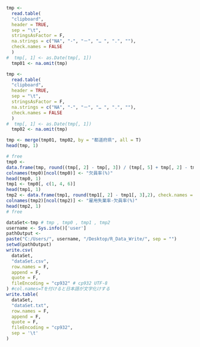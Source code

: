 ```r
tmp <-
  read.table(
  "clipboard",
  header = TRUE,
  sep = "\t",
  stringsAsFactor = F,
  na.strings = c("NA", "-", "－", "… ", ".", ""),
  check.names = FALSE
  )
#  tmp[, 1] <- as.Date(tmp[, 1])
  tmp01 <- na.omit(tmp)
```

```r
tmp <-
  read.table(
  "clipboard",
  header = TRUE,
  sep = "\t",
  stringsAsFactor = F,
  na.strings = c("NA", "-", "－", "… ", ".", ""),
  check.names = FALSE
  )
#  tmp[, 1] <- as.Date(tmp[, 1])
  tmp02 <- na.omit(tmp)
```

```r
tmp <- merge(tmp01, tmp02, by = "都道府県", all = T)
head(tmp, 1)
```

```r
# free
tmp0 <-
data.frame(tmp, round((tmp[, 2] - tmp[, 3]) / (tmp[, 5] + tmp[, 2] - tmp[, 3]) * 100, 2), check.names = F)
colnames(tmp0)[ncol(tmp0)] <- "欠員率(%)"
head(tmp0, 1)
tmp1 <- tmp0[, c(1, 4, 6)]
head(tmp1, 1)
tmp2 <- data.frame(tmp1, round(tmp1[, 2] - tmp1[, 3],2), check.names = F)
colnames(tmp2)[ncol(tmp2)] <- "雇用失業率-欠員率(%)"
head(tmp2, 1)
# free
```

```r
dataSet<-tmp # tmp , tmp0 , tmp1 , tmp2
username <- Sys.info()['user']
pathOutput <-
paste("C:/Users/", username, "/Desktop/R_Data_Write/", sep = "")
setwd(pathOutput)
write.csv(
  dataSet,
  "dataSet.csv",
  row.names = F,
  append = F,
  quote = F,
  fileEncoding = "cp932" # cp932 UTF-8
) #col.names=Tを付けると日本語が文字化けする
write.table(
  dataSet,
  "dataSet.txt",
  row.names = F,
  append = F,
  quote = F,
  fileEncoding = "cp932",
  sep = '\t'
)
```